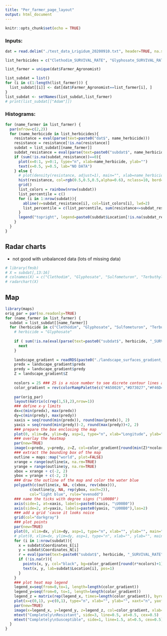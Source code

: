 ---
title: "Per_farmer_page_layout"
output: html_document
---

```{r setup, include=FALSE}
knitr::opts_chunk$set(echo = TRUE)
```

### Inputs:
```{r}
dat = read.delim("./test_data_Lrigidum_20200910.txt", header=TRUE, na.string="#N/A")

list_herbicides = c("Clethodim_SURVIVAL_RATE", "Glyphosate_SURVIVAL_RATE", "Sulfometuron_SURVIVAL_RATE", "Terbuthylazine_SURVIVAL_RATE")

list_farmer = unique(dat$Farmer_Agronomist)

list_subdat = list()
for (i in c(1:length(list_farmer))) {
  list_subdat[[i]] <- dat[dat$Farmer_Agronomist==list_farmer[i], ]
}
list_subdat <- setNames(list_subdat,list_farmer)
# print(list_subdat[["Adam"]])
```

### Histograms:
```{r}
for (name_farmer in list_farmer) {
  par(mfrow=c(2,2))
  for (name_herbicide in list_herbicides){
    resistance = eval(parse(text=paste0("dat$", name_herbicide)))
    resistance = resistance[!is.na(resistance)]
    subdat = list_subdat[[name_farmer]]
    subdat_resistance = eval(parse(text=paste0("subdat$", name_herbicide)))
    if (sum(!is.na(subdat_resistance))==0){
      plot(x=0:1, y=0:1, type="n", xlab=name_herbicide, ylab="")
      text(x=0.5, y=0.5, lab="NO DATA")
    } else {
      # plot(density(resistance, adjust=1), main="", xlab=name_herbicide)
      hist(resistance, col=rgb(0.5,0.5,0.5,alpha=0.6), nclass=10, bord=FALSE, main="", xlab=name_herbicide)
      grid()
      list_colors = rainbow(nrow(subdat))
      list_percentile = c()
      for (i in 1:nrow(subdat)){
        abline(v=subdat_resistance[i], col=list_colors[i], lwd=2)
        list_percentile = c(list_percentile, sum(resistance<=subdat_resistance[i])/length(resistance))
      }
      legend("topright", legend=paste0(subdat$Location[!is.na(subdat_resistance)], " (percentile=", round(list_percentile[!is.na(subdat_resistance)]*100), "%)"), col=list_colors[!is.na(subdat_resistance)], lwd=2)
    }
  }
}

```

## Radar charts
- not good with unbalanced data (lots of missing data)
```{r}
# library(fmsb)
# X = subdat[,13:16]
# colnames(X) = c("Clethodim", "Glyphosate", "Sulfometuron", "Terbuthylazine")
# radarchart(X)
```

## Map
```{r}
library(maps)
orig_par = par(no.readonly=TRUE)
for (name_farmer in list_farmer) {
  subdat = list_subdat[[name_farmer]]
  for (herbicide in c("Clethodim", "Glyphosate", "Sulfometuron", "Terbuthylazine")){
    # herbicide = "Glyphosate"
    
    if ( sum(!is.na(eval(parse(text=paste0("subdat$", herbicide, "_SURVIVAL_RATE"))))) == 0 ){
      next
    }
    
    landscape_gradient = readRDS(paste0("./landscape_surfaces_gradient_data_", herbicide, ".rds"))
    predx = landscape_gradient$predx
    predy = landscape_gradient$predy
    Z = landscape_gradient$Z
    
    ncolors = 25 ### 25 is a nice number to see dicrete contour lines across the landscape methinks...
    color_gradient = rev(colorRampPalette(c("#A50026","#D73027","#F46D43","#FDAE61","#FEE08B","#FFFFBF","#D9EF8B","#A6D96A","#66BD63","#1A9850","#006837"))(ncolors))
    
    par(orig_par)
    layout(matrix(c(rep(1,5),2),nrow=1))
    ### define x-y limits
    dx=c(min(predx), max(predx))
    dy=c(min(predy), max(predy))
    xaxis = seq(round(min(predx)), round(max(predx)), 2)
    yaxis = seq(round(min(predy))-2, round(max(predy))+2, 2)
    ### prepare the box enclosing the map
    plot(0, xlim=dx, ylim=dy, asp=1, type="n", xlab="Longitude", ylab="Latitdue", main=paste0(herbicide, " Resistance Gradient"), xaxt="n", yaxt="n") #empty
    ### overlay the heatmap
    par(new=TRUE)
    image(x=predx, y=predy, z=Z, col=color_gradient[round(min(Z)*ncolors):round(max(Z)*ncolors)], xlab="", ylab="", main="", asp=1, xaxt="n", yaxt="n")
    ### extract the bounding box of the map
    outline = maps::map("world", plot=FALSE)
    xrange = range(outline$x, na.rm=TRUE)
    yrange = range(outline$y, na.rm=TRUE)
    xbox = xrange + c(-2, 2)
    ybox = yrange + c(-2, 2)
    ### draw the outline of the map and color the water blue
    polypath(c(outline$x, NA, c(xbox, rev(xbox))),
           c(outline$y, NA, rep(ybox, each=2)),
           col="light blue", rule="evenodd")
    ### name the ticks with degree signs ("\U00B0")
    axis(side=1, at=xaxis, labels=paste0(xaxis, "\U00B0"))
    axis(side=2, at=yaxis, labels=paste0(yaxis, "\U00B0"),las=2)
    ### add a grid 'cause it looks noice
    grid(col="darkgray")
    ### plot points
    par(new=TRUE)
    plot(0, xlim=dx, ylim=dy, asp=1, type="n", xlab="", ylab="", main="", xaxt="n", yaxt="n") #empty
    # plot(0, xlim=dx, ylim=dy, asp=1, type="n", xlab="", ylab="", main="")
    for (i in 1:nrow(subdat)){
      x = subdat$Coordinates_E[i]
      y = subdat$Coordinates_N[i]
      r = eval(parse(text=paste0("subdat$", herbicide, "_SURVIVAL_RATE")))[i]
      if (!is.na(r)){
        points(x, y, col="black", bg=color_gradient[round(r*ncolors)+1], pch=19)
        text(x, y, lab=subdat$Location[i], pos=1)
      }
    }
    ### plot heat map legend
    legend_x=seq(from=0,to=1, length=length(color_gradient))
    legend_y=seq(from=0, to=1, length=length(color_gradient))
    legend_z = matrix(rep(legend_x, times=length(color_gradient)), byrow=TRUE, nrow=length(color_gradient))
    plot(x=c(0,1), y=c(0,1), type="n", xlab="", ylab="", xaxt="n", yaxt="n", main="")
    par(new=TRUE)
    image(x=legend_x, y=legend_y, z=legend_z, col=color_gradient, xlab="", ylab="", main="", xaxt="n", las=2)
    mtext("Completely\nResistant", side=3, line=0.5, at=0.5, cex=0.5)
    mtext("Completely\nSusceptible", side=1, line=1.5, at=0.5, cex=0.5)
  }
}

```

